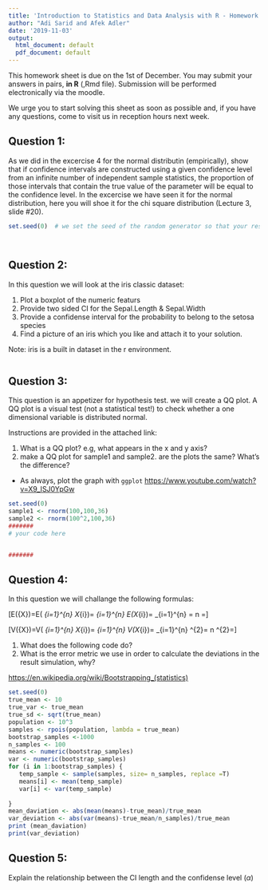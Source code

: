 ```yaml
---
title: 'Introduction to Statistics and Data Analysis with R - Homework #2'
author: "Adi Sarid and Afek Adler"
date: '2019-11-03'
output:
  html_document: default
  pdf_document: default
---
```


This homework sheet is due on the 1st of December. You may submit your answers in pairs, **in R** (,Rmd file).
Submission will be performed electronically via the moodle.

We urge you to start solving this sheet as soon as possible and, if you have any questions, come to visit us in reception hours next week.

## Question 1:

As we did in the excercise 4 for the normal distributin (empirically), show that if confidence intervals are constructed using a given confidence level from an infinite number of independent sample statistics, the proportion of those intervals that contain the true value of the parameter will be equal to the confidence level. In the excercise we have seen it for the normal distribution, here you will shoe it for the chi square distribution (Lecture 3, slide #20).

``` r
set.seed(0)  # we set the seed of the random generator so that your results will be consistent




```

## Question 2:
In this question we will look at the iris classic dataset:

  1. Plot a boxplot of the numeric featurs
  2. Provide two sided CI for the Sepal.Length & Sepal.Width 
  3. Provide a confidense interval for the probability to belong to the setosa species
  4. Find a picture of an iris which you like and attach it to your solution.
  
  
Note: iris is a built in dataset in the r environment.

``` r


```

## Question 3:
This question is an appetizer for hypothesis test. we will create a QQ plot.
A QQ plot is a visual test (not a statistical test!) to check whether a one dimensional variable is distributed normal.

Instructions are provided in the attached link:

  1. What is a QQ plot? e.g, what appears in the x and y axis?
  2. make a QQ plot for sample1 and sample2. are the plots the same? What's the difference?
* As always, plot the graph with `ggplot`
[https://www.youtube.com/watch?v=X9_ISJ0YpGw](explanation)



``` r
set.seed(0)
sample1 <- rnorm(100,100,36)
sample2 <- rnorm(100^2,100,36)
####### 
# your code here


#######
```


## Question 4:
In this question we will challange the following formulas:

\[E(\bar{X})=E\left(\frac{1}{n} \sum_{i=1}^{n} X_{i}\right)=\frac{1}{n} \sum_{i=1}^{n} E\left(X_{i}\right)=\frac{1}{n} \sum_{i=1}^{n} \mu=\frac{1}{n} \cdot n \mu=\mu\]

\[V(\bar{X})=V\left(\frac{1}{n} \sum_{i=1}^{n} X_{i}\right)=\frac{1}{n^{2}} \sum_{i=1}^{n} V\left(X_{i}\right)=\frac{1}{n^{2}} \sum_{i=1}^{n} \sigma^{2}=\frac{1}{n^{2}} \cdot n \sigma^{2}=\frac{\sigma^{2}}{n}\]

1. What does the following code do?
2. What is the error metric we use in order to calculate the deviations in the result simulation, why?

[https://en.wikipedia.org/wiki/Bootstrapping_(statistics)](bootstrapping)

``` r
set.seed(0)
true_mean <- 10
true_var <- true_mean
true_sd <- sqrt(true_mean)
population <- 10^3
samples <- rpois(population, lambda = true_mean)
bootstrap_samples <-1000
n_samples <- 100
means <- numeric(bootstrap_samples)
var <- numeric(bootstrap_samples)
for (i in 1:bootstrap_samples) { 
   temp_sample <- sample(samples, size= n_samples, replace =T)
   means[i] <- mean(temp_sample)
   var[i] <- var(temp_sample)
   
} 
mean_daviation <- abs(mean(means)-true_mean)/true_mean
var_deviation <- abs(var(means)-true_mean/n_samples)/true_mean
print (mean_daviation)
print(var_deviation)
```


## Question 5:
Explain the relationship between the CI length and the confidense level $(\alpha)$